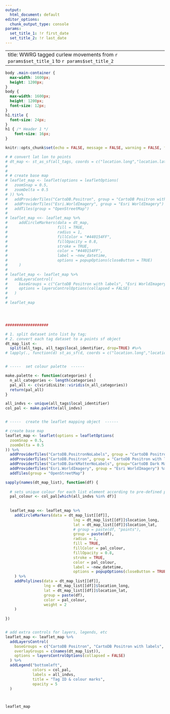 ```yaml
---
output: 
  html_document: default
editor_options:
  chunk_output_type: console
params:
  set_title_1: !r first_date
  set_title_2: !r last_date
---
```


---
title: WWRG tagged curlew movements from `r params$set_title_1` to `r params$set_title_2`
---

```css
body .main-container {
  max-width: 1600px;
  height: 1200px;
}
body {
  max-width: 1600px;
  height: 1200px;
  font-size: 12px;
}
h1.title {
  font-size: 24px;
}
h1 { /* Header 1 */
    font-size: 16px;
}

```

```r
knitr::opts_chunk$set(echo = FALSE, message = FALSE, warning = FALSE, fig.height = 8, out.width="100%")
```


```r


# # convert lat lon to points
# dt_map <- st_as_sf(all_tags, coords = c("location.long","location.lat"), crs=4326)
# 
# 
# # create base map
# leaflet_map <- leaflet(options = leafletOptions(
#   zoomSnap = 0.5,
#   zoomDelta = 0.5
# )) %>%
#   addProviderTiles("CartoDB.Positron", group = "CartoDB Positron with labels")  %>%
#   addProviderTiles("Esri.WorldImagery", group = "Esri WorldImagery") %>%
#   addTiles(group = "OpenStreetMap")
# 
# leaflet_map <<- leaflet_map %>%
#     addCircleMarkers(data = dt_map,
#                      fill = TRUE,
#                      radius = 1,
#                      fillColor = "#440154FF",
#                      fillOpacity = 0.8,
#                      stroke = TRUE,
#                      color = "#440154FF",
#                      label = ~new_datetime,
#                      options = popupOptions(closeButton = TRUE)
#     )
# 
# leaflet_map <- leaflet_map %>%
#   addLayersControl(
#     baseGroups = c("CartoDB Positron with labels", "Esri WorldImagery", "OpenStreetMap"),
#     options = layersControlOptions(collapsed = FALSE)
#   )
# 
# leaflet_map




###################

# 1. split dataset into list by tag;
# 2. convert each tag dataset to a points sf object
dt_map_list <-
  split(all_tags, all_tags$local_identifier, drop=TRUE) #%>%
# lapply(., function(d) st_as_sf(d, coords = c("location.long","location.lat"), crs=4326))


# -----  set colour palette  ------

make.palette <- function(categories) {
  n_all_categories <- length(categories)
  pal_all <- c(viridisLite::viridis(n_all_categories))
  return(pal_all)
}

all_indvs <- unique(all_tags$local_identifier)
col_pal <- make.palette(all_indvs)


# -----  create the leaflet mapping object  ------

# create base map
leaflet_map <- leaflet(options = leafletOptions(
  zoomSnap = 0.5,
  zoomDelta = 0.5
)) %>% 
  addProviderTiles("CartoDB.PositronNoLabels", group = "CartoDB Positron")  %>%
  addProviderTiles("CartoDB.Positron", group = "CartoDB Positron with labels")  %>%
  addProviderTiles("CartoDB.DarkMatterNoLabels", group="CartoDB Dark Matter") %>%
  addProviderTiles("Esri.WorldImagery", group = "Esri WorldImagery") %>%
  addTiles(group = "OpenStreetMap")

sapply(names(dt_map_list), function(df) {
  
  # sets unique colour for each list element according to pre-defined palette
  pal_colour <- col_pal[which(all_indvs %in% df)]
  
  
  leaflet_map <<- leaflet_map %>% 
    addCircleMarkers(data = dt_map_list[[df]],
                              lng = dt_map_list[[df]]$location_long, 
                              lat = dt_map_list[[df]]$location_lat,
                              # group = paste(df, "points"),
                              group = paste(df),
                              radius = 1,
                              fill = TRUE,
                              fillColor = pal_colour,
                              fillOpacity = 0.8,
                              stroke = TRUE,
                              color = pal_colour,
                              label = ~new_datetime,
                              options = popupOptions(closeButton = TRUE)
    ) %>%
    addPolylines(data = dt_map_list[[df]],
                 lng = dt_map_list[[df]]$location_long, 
                 lat = dt_map_list[[df]]$location_lat,
                 group = paste(df),
                 color = pal_colour,
                 weight = 2
    )
  
})


# add extra controls for layers, legends, etc
leaflet_map <- leaflet_map %>% 
  addLayersControl(
    baseGroups = c("CartoDB Positron", "CartoDB Positron with labels", "CartoDB Dark Matter", "Esri WorldImagery", "OpenStreetMap"),
    overlayGroups = c(names(dt_map_list)),
    options = layersControlOptions(collapsed = FALSE)
  ) %>% 
  addLegend("bottomleft",
            colors = col_pal,
            labels = all_indvs,
            title = "Tag ID & colour marks",
            opacity = 5
  )




```

```r
leaflet_map

```

